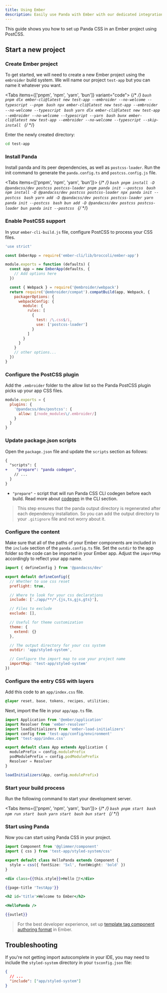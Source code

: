 ```yaml
---
title: Using Ember
description: Easily use Panda with Ember with our dedicated integration.
---
```


This guide shows you how to set up Panda CSS in an Ember project using PostCSS.

## Start a new project

<Steps>

### Create Ember project

To get started, we will need to create a new Ember project using the `embroider` build system. We will name our project
`test-app` but you can name it whatever you want.

<Tabs items={['pnpm', 'npm', 'yarn', 'bun']} variant="code">
  {/* <!-- prettier-ignore-start --> */}
  <Tab>
    ```bash
    pnpm dlx ember-cli@latest new test-app --embroider --no-welcome --typescript --pnpm
    ```
  </Tab>
  <Tab>
    ```bash
    npx ember-cli@latest new test-app --embroider --no-welcome --typescript
    ```
  </Tab>
  <Tab>
    ```bash
    yarn dlx ember-cli@latest new test-app --embroider --no-welcome --typescript --yarn
    ```
  </Tab>
  <Tab>
    ```bash
    bunx ember-cli@latest new test-app --embroider --no-welcome --typescript --skip-install
    ```
  </Tab>
  {/* <!-- prettier-ignore-end --> */}
</Tabs>

Enter the newly created directory:

```bash
cd test-app
```

### Install Panda

Install panda and its peer dependencies, as well as `postcss-loader`. Run the init command to generate the
`panda.config.ts` and `postcss.config.js` file.

<Tabs items={['pnpm', 'npm', 'yarn', 'bun']}>
  {/* <!-- prettier-ignore-start --> */}
  <Tab>
    ```bash
    pnpm install -D @pandacss/dev postcss postcss-loader
    pnpm panda init --postcss
    ```
  </Tab>
  <Tab>
    ```bash
    npm install -D @pandacss/dev postcss postcss-loader
    npx panda init --postcss
    ```
  </Tab>
  <Tab>
    ```bash
    yarn add -D @pandacss/dev postcss postcss-loader
    yarn panda init --postcss
    ```
  </Tab>
  <Tab>
    ```bash
    bun add -D @pandacss/dev postcss postcss-loader
    bun panda init --postcss
    ```
  </Tab>
  {/* <!-- prettier-ignore-end --> */}
</Tabs>

### Enable PostCSS support

In your `ember-cli-build.js` file, configure PostCSS to process your CSS files.

```js {12-23} filename="ember-cli-build.js"
'use strict'

const EmberApp = require('ember-cli/lib/broccoli/ember-app')

module.exports = function (defaults) {
  const app = new EmberApp(defaults, {
    // Add options here
  })

  const { Webpack } = require('@embroider/webpack')
  return require('@embroider/compat').compatBuild(app, Webpack, {
    packagerOptions: {
      webpackConfig: {
        module: {
          rules: [
            {
              test: /\.css$/i,
              use: ['postcss-loader']
            }
          ]
        }
      }
    }
    // other options...
  })
}
```

### Configure the PostCSS plugin

Add the `.embroider` folder to the allow list so the Panda PostCSS plugin picks up your app CSS files.

```js {4} filename="postcss.config.cjs"
module.exports = {
  plugins: {
    '@pandacss/dev/postcss': {
      allow: [/node_modules\/.embroider/]
    }
  }
}
```

### Update package.json scripts

Open the `package.json` file and update the `scripts` section as follows:

```diff {3} filename="package.json"
{
  "scripts": {
+    "prepare": "panda codegen",
    // ...
  }
}
```

- `"prepare"` - script that will run Panda CSS CLI codegen before each build. Read more about
  [codegen](/docs/references/cli#panda-codegen) in the CLI section.

> This step ensures that the panda output directory is regenerated after each dependency installation. So you can add
> the output directory to your `.gitignore` file and not worry about it.

### Configure the content

Make sure that all of the paths of your Ember components are included in the `include` section of the `panda.config.ts`
file. Set the `outdir` to the app folder so the code can be imported in your Ember app. Adjust the `importMap`
accordingly to reflect your app name.

```js {8,19-22} filename="panda.config.ts"
import { defineConfig } from '@pandacss/dev'

export default defineConfig({
  // Whether to use css reset
  preflight: true,

  // Where to look for your css declarations
  include: ['./app/**/*.{js,ts,gjs,gts}'],

  // Files to exclude
  exclude: [],

  // Useful for theme customization
  theme: {
    extend: {}
  },

  // The output directory for your css system
  outdir: 'app/styled-system',

  // Configure the import map to use your project name
  importMap: 'test-app/styled-system'
})
```

### Configure the entry CSS with layers

Add this code to an `app/index.css` file.

```css filename="app/index.css"
@layer reset, base, tokens, recipes, utilities;
```

Next, import the file in your `app/app.ts` file.

```ts {5} filename="app/app.ts"
import Application from '@ember/application'
import Resolver from 'ember-resolver'
import loadInitializers from 'ember-load-initializers'
import config from 'test-app/config/environment'
import 'test-app/index.css'

export default class App extends Application {
  modulePrefix = config.modulePrefix
  podModulePrefix = config.podModulePrefix
  Resolver = Resolver
}

loadInitializers(App, config.modulePrefix)
```

### Start your build process

Run the following command to start your development server.

<Tabs items={['pnpm', 'npm', 'yarn', 'bun']}>
  {/* <!-- prettier-ignore-start --> */}
  <Tab>
    ```bash
    pnpm start
    ```
  </Tab>
  <Tab>
    ```bash
    npm run start
    ```
  </Tab>
  <Tab>
    ```bash
    yarn start
    ```
  </Tab>
  <Tab>
    ```bash
    bun start
    ```
  </Tab>
  {/* <!-- prettier-ignore-end --> */}
</Tabs>

### Start using Panda

Now you can start using Panda CSS in your project.

```ts filename="app/components/hello-panda.ts"
import Component from '@glimmer/component'
import { css } from 'test-app/styled-system/css'

export default class HelloPanda extends Component {
  style = css({ fontSize: '5xl', fontWeight: 'bold' })
}
```

```hbs filename="app/components/hello-panda.hbs"
<div class={{this.style}}>Hello 🐼!</div>
```

```hbs {5} filename="app/templates/application.hbs"
{{page-title 'TestApp'}}

<h2 id='title'>Welcome to Ember</h2>

<HelloPanda />

{{outlet}}
```

> For the best developer experience, set up
> [template tag component authoring format](https://guides.emberjs.com/release/components/template-tag-format/) in
> Ember.

</Steps>

## Troubleshooting

If you're not getting import autocomplete in your IDE, you may need to include the `styled-system` directory in your
`tsconfig.json` file:

```json filename="tsconfig.json"
{
  // ...
  "include": ["app/styled-system"]
}
```
